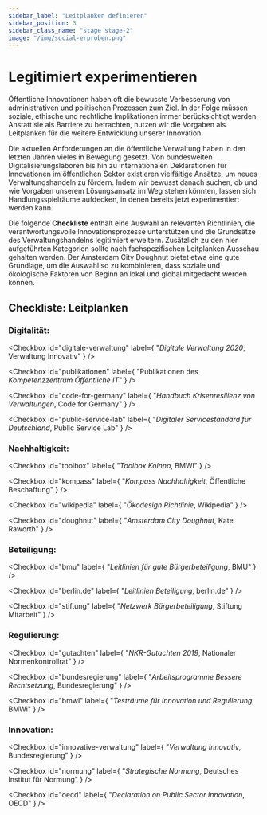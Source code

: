 ```yaml
---
sidebar_label: "Leitplanken definieren"
sidebar_position: 3
sidebar_class_name: "stage stage-2"
image: "/img/social-erproben.png"
---
```



# Legitimiert experimentieren

Öffentliche Innovationen haben oft die bewusste Verbesserung von administrativen und politischen Prozessen zum Ziel. In der Folge müssen soziale, ethische und rechtliche Implikationen immer berücksichtigt werden. Anstatt sie als Barriere zu betrachten, nutzen wir die Vorgaben als Leitplanken für die weitere Entwicklung unserer Innovation.

Die aktuellen Anforderungen an die öffentliche Verwaltung haben in den letzten Jahren vieles in Bewegung gesetzt. Von bundesweiten Digitalisierungslaboren bis hin zu internationalen Deklarationen für Innovationen im öffentlichen Sektor existieren vielfältige Ansätze, um neues Verwaltungshandeln zu fördern. Indem wir bewusst danach suchen, ob und wie Vorgaben unserem Lösungsansatz im Weg stehen könnten, lassen sich Handlungsspielräume aufdecken, in denen bereits jetzt experimentiert werden kann.

Die folgende **Checkliste** enthält eine Auswahl an relevanten Richtlinien, die verantwortungsvolle Innovationsprozesse unterstützen und die Grundsätze des Verwaltungshandelns legitimiert erweitern. Zusätzlich zu den hier aufgeführten Kategorien sollte nach fachspezifischen Leitplanken Ausschau gehalten werden. Der Amsterdam City Doughnut bietet etwa eine gute Grundlage, um die Auswahl so zu kombinieren, dass soziale und ökologische Faktoren von Beginn an lokal und global mitgedacht werden können.

## Checkliste: Leitplanken

### Digitalität:

<Checkbox
  id="digitale-verwaltung"
  label={
    "*Digitale Verwaltung 2020*, Verwaltung Innovativ"
  }
/>

<Checkbox
  id="publikationen"
  label={
    "Publikationen des *Kompetenzzentrum Öffentliche IT*"
  }
/>

<Checkbox
  id="code-for-germany"
  label={
    "*Handbuch Krisenresilienz von Verwaltungen*, Code for Germany"
  }
/>

<Checkbox
  id="public-service-lab"
  label={
    "*Digitaler Servicestandard für Deutschland*, Public Service Lab"
  }
/>

### Nachhaltigkeit:

<Checkbox
  id="toolbox"
  label={
    "*Toolbox Koinno*, BMWi"
  }
/>

<Checkbox
  id="kompass"
  label={
    "*Kompass Nachhaltigkeit*, Öffentliche Beschaffung"
  }
/>

<Checkbox
  id="wikipedia"
  label={
    "*Ökodesign Richtlinie*, Wikipedia"
  }
/>

<Checkbox
  id="doughnut"
  label={
    "*Amsterdam City Doughnut*, Kate Raworth"
  }
/>

### Beteiligung:

<Checkbox
  id="bmu"
  label={
    "*Leitlinien für gute Bürgerbeteiligung*, BMU"
  }
/>

<Checkbox
  id="berlin.de"
  label={
    "*Leitlinien Beteiligung*, berlin.de"
  }
/>

<Checkbox id="stiftung" 
  label={
    "*Netzwerk Bürgerbeteiligung*, Stiftung Mitarbeit"
    } 
/>

### Regulierung:

<Checkbox
  id="gutachten"
  label={
    "*NKR-Gutachten 2019*, Nationaler Normenkontrollrat"
  }
/>

<Checkbox
  id="bundesregierung"
  label={
    "*Arbeitsprogramme Bessere Rechtsetzung*, Bundesregierung"
  }
/>

<Checkbox
  id="bmwi"
  label={
    "*Testräume für Innovation und Regulierung*, BMWi"
  }
/>

### Innovation:

<Checkbox
  id="innovative-verwaltung"
  label={
    "*Verwaltung Innovativ*, Bundesregierung"
  }
/>

<Checkbox
  id="normung"
  label={
    "*Strategische Normung*, Deutsches Institut für Normung"
  }
/>

<Checkbox
  id="oecd"
  label={
    "*Declaration on Public Sector Innovation*, OECD"
  }
/>
